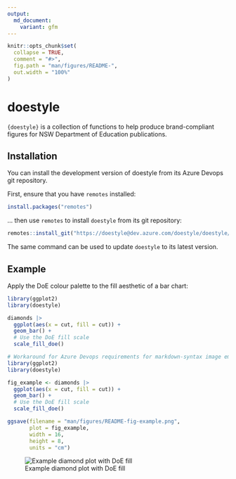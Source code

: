 ```yaml
---
output: 
  md_document:
    variant: gfm 
---
```


<!-- README.md is generated from README.Rmd. Please edit that file -->

```r
knitr::opts_chunk$set(
  collapse = TRUE,
  comment = "#>",
  fig.path = "man/figures/README-",
  out.width = "100%"
)
```

# doestyle

<!-- badges: start -->
<!-- badges: end -->

`{doestyle}` is a collection of functions to help produce brand-compliant figures for NSW Department of Education publications.

## Installation

You can install the development version of doestyle from its Azure Devops git repository.

First, ensure that you have `remotes` installed:

```r
install.packages("remotes")
```

... then use `remotes` to install `doestyle` from its git repository:

```r
remotes::install_git("https://doestyle@dev.azure.com/doestyle/doestyle/_git/doestyle")
```

The same command can be used to update `doestyle` to its latest version.

## Example

Apply the DoE colour palette to the fill aesthetic of a bar chart:

```r
library(ggplot2)
library(doestyle)

diamonds |>
  ggplot(aes(x = cut, fill = cut)) +
  geom_bar() +
  # Use the DoE fill scale
  scale_fill_doe()
```

```r
# Workaround for Azure Devops requirements for markdown-syntax image embeds
library(ggplot2)
library(doestyle)

fig_example <- diamonds |>
  ggplot(aes(x = cut, fill = cut)) +
  geom_bar() +
  # Use the DoE fill scale
  scale_fill_doe()

ggsave(filename = "man/figures/README-fig-example.png",
       plot = fig_example,
       width = 16,
       height = 8,
       units = "cm")
```

![Example diamond plot with DoE fill](man/figures/README-fig-example.png)

